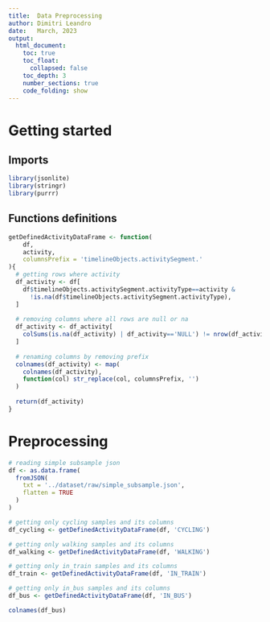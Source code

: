 ```yaml
---
title:  Data Preprocessing
author: Dimitri Leandro
date:   March, 2023
output:
  html_document:
    toc: true
    toc_float:
      collapsed: false
    toc_depth: 3
    number_sections: true
    code_folding: show
---
```


# Getting started

## Imports

```r
library(jsonlite)
library(stringr)
library(purrr)
```

## Functions definitions

```r
getDefinedActivityDataFrame <- function(
    df,
    activity,
    columnsPrefix = 'timelineObjects.activitySegment.'
){
  # getting rows where activity
  df_activity <- df[
    df$timelineObjects.activitySegment.activityType==activity & 
      !is.na(df$timelineObjects.activitySegment.activityType),
  ]
  
  # removing columns where all rows are null or na
  df_activity <- df_activity[
    colSums(is.na(df_activity) | df_activity=='NULL') != nrow(df_activity)
  ]
  
  # renaming columns by removing prefix
  colnames(df_activity) <- map(
    colnames(df_activity),
    function(col) str_replace(col, columnsPrefix, '')
  )
  
  return(df_activity)
}
```

# Preprocessing

```r
# reading simple subsample json
df <- as.data.frame(
  fromJSON(
    txt = '../dataset/raw/simple_subsample.json',
    flatten = TRUE
  )
)
```

```r
# getting only cycling samples and its columns
df_cycling <- getDefinedActivityDataFrame(df, 'CYCLING')

# getting only walking samples and its columns
df_walking <- getDefinedActivityDataFrame(df, 'WALKING')

# getting only in_train samples and its columns
df_train <- getDefinedActivityDataFrame(df, 'IN_TRAIN')

# getting only in_bus samples and its columns
df_bus <- getDefinedActivityDataFrame(df, 'IN_BUS')

colnames(df_bus)
```
